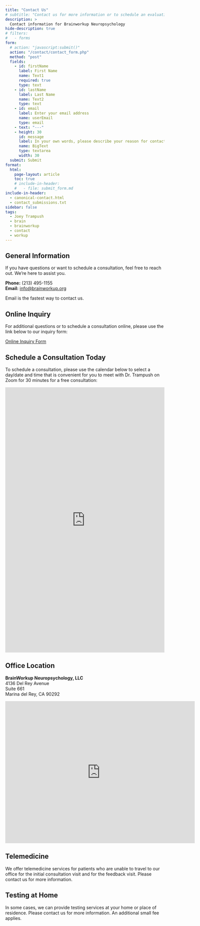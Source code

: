 ```yaml
---
title: "Contact Us"
# subtitle: "Contact us for more information or to schedule an evaluation. We're here to help."
description: >
  Contact information for Brainworkup Neuropsychology
hide-description: true
# filters:
#   - forms
form:
  # action: "javascript:submit()"
  action: "/contact/contact_form.php"
  method: "post"
  fields:
    - id: firstName
      label: First Name
      name: Text1
      required: true
      type: text
    - id: lastName
      label: Last Name
      name: Text2
      type: text
    - id: email
      label: Enter your email address
      name: userEmail
      type: email
    - text: "---"
    - height: 30
      id: message
      label: In your own words, please describe your reason for contacting us.
      name: BigText
      type: textarea
      width: 30
  submit: Submit
format:
  html:
    page-layout: article
    toc: true
    # include-in-header:
    #   - file: submit_form.md
include-in-header:
  - canonical-contact.html
  - contact_submissions.txt
sidebar: false
tags:
  - Joey Trampush
  - brain
  - brainworkup
  - contact
  - workup
---
```


## General Information

If you have questions or want to schedule a consultation, feel free to reach out. We're here to assist you.

**Phone:** (213) 495-1155\
**Email:** [info@brainworkup.org](mailto:info@brainworkup.org)

::: {.callout-note}
Email is the fastest way to contact us.
:::

## Online Inquiry

For additional questions or to schedule a consultation online, please use the
link below to our inquiry form:

[Online Inquiry Form](https://forms.gle/UNx9qUcihytE63qt5)

## Schedule a Consultation Today

To schedule a consultation, please use the calendar below to select a day/date
and time that is convenient for you to meet with Dr. Trampush on Zoom for 30
minutes for a free consultation:

<!-- Motion embed begin -->
<iframe src="https://app.usemotion.com/meet/joey.trampush/consult" title="Motion Booking Page" width="100%" height="840px" frameborder="0"></iframe>
<!-- Motion embed end -->

## Office Location

**BrainWorkup Neuropsychology, LLC**\
4136 Del Rey Avenue\
Suite 661\
Marina del Rey, CA 90292\

<iframe src="https://www.google.com/maps/embed?pb=!1m18!1m12!1m3!1d3305.507752037753!2d-118.44124318478369!3d33.98028588062893!2m3!1f0!2f0!3f0!3m2!1i1024!2i768!4f13.1!3m3!1m2!1s0x80c2ba3713c9d4c7%3A0x7e2b1a2e5f23d79c!2s4136%20Del%20Rey%20Ave%2C%20Marina%20Del%20Rey%2C%20CA%2090292%2C%20USA!5e0!3m2!1sen!2s!4v1662032749326!5m2!1sen!2s" width="600" height="450" style="border:0;" allowfullscreen="" loading="lazy"></iframe>

## Telemedicine

We offer telemedicine services for patients who are unable to travel to our
office for the initial consultation visit and for the feedback visit. Please contact us for more information.

## Testing at Home

In some cases, we can provide testing services at your home or place of residence. Please contact us for more information. An additional small fee applies.

<!-- ## Form

{{< form >}} -->

<!-- #### Form submission

<form name="contact" netlify>
  <p>
    <label>Name <input type="text" name="name" /></label>
  </p>
  <p>
    <label>Email <input type="email" name="email" /></label>
  </p>
  <p>
    <button type="submit">Send</button>
  </p>
</form> -->
